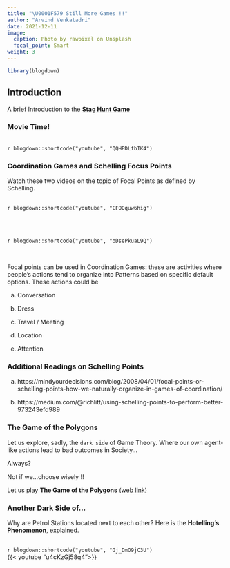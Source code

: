 ```yaml
---
title: "\U0001F579 Still More Games !!"
author: "Arvind Venkatadri"
date: 2021-12-11
image:
  caption: Photo by rawpixel on Unsplash
  focal_point: Smart
weight: 3
---
```



```r
library(blogdown)
```

## Introduction

A brief Introduction to the [**Stag Hunt Game**](https://www.heretical.com/pound/staghunt.html)



### Movie Time!

 <br> `r blogdown::shortcode("youtube", "QQHPDLfbIK4")` <br>



### Coordination Games and Schelling Focus Points 

Watch these two videos on the topic of Focal Points as defined by Schelling.

 <br> `r blogdown::shortcode("youtube", "CFOQquw6hig")` <br>

<br>

 <br> `r blogdown::shortcode("youtube", "oDsePkuaL9Q")` <br>

<br>

Focal points can be used in Coordination Games: these are activities where people's actions tend to organize into Patterns based on specific default options. These actions could be 

a) Conversation

b) Dress

c) Travel / Meeting

d) Location

e) Attention

### Additional Readings on Schelling Points

a) https://mindyourdecisions.com/blog/2008/04/01/focal-points-or-schelling-points-how-we-naturally-organize-in-games-of-coordination/

b) https://medium.com/@richlitt/using-schelling-points-to-perform-better-973243efd989

### The Game of the Polygons

Let us explore, sadly, the `dark side` of Game Theory. Where our own agent-like actions lead to bad outcomes in Society...

Always?

Not if we...choose wisely !!


Let us play **The Game of the Polygons** [(web link)](http://ncase.me/polygons/)


### Another Dark Side of...

Why are Petrol Stations located next to each other? Here is the **Hotelling's Phenomenon**, explained. 

 <br> `r blogdown::shortcode("youtube", "Gj_DmO9jC3U")` <br>
{{< youtube "u4cKzGj58q4">}}
